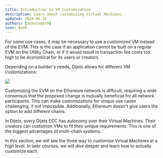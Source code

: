 ```yaml
---
title: Introduction to VM Customization
description: Learn about customizing Virtual Machines.
updated: 2024-05-31
authors: [ashucoder9]
icon: Book
---
```


For some use cases, it may be necessary to use a customized VM instead of the EVM. This is the case if an application cannot be built on a regular EVM on the Utility Chain, or if it would result in transaction fee costs too high to be economical for its users or creators.

Depending on a builder's needs, Dijets allows for different VM customizations:

![](/course-images/dijets-fundamentals/32.png)

Customizing the EVM on the Ethereum network is difficult, requiring a wide consensus that the proposed change is mutually beneficial for all network participants. This can make customizations for unique use cases challenging, if not impossible. Additionally, Ethereum doesn't give users the option to add different chains. 

In Dijets, every Dijets ECC has autonomy over their Virtual Machines. Their creators can customize VMs to fit their unique requirements. This is one of the biggest advantages of multi-chain systems. 

In this section, we will see the three way to customize Virtual Machines at a high level. In later courses, we will dive deeper and learn how to actually customize each. 